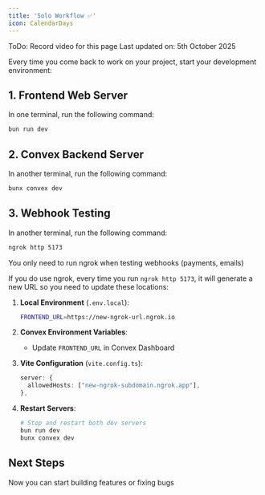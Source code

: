 ```yaml
---
title: 'Solo Workflow ✅'
icon: CalendarDays
---
```



<Callout title="Work in Progress" type="warning">
  ToDo: Record video for this page
</Callout>

<YouTube id="UqJJktxCY9U" />

<Note>
  Last updated on: 5th October 2025
</Note>

Every time you come back to work on your project, start your development environment:

## 1. Frontend Web Server

In one terminal, run the following command:

```bash
bun run dev
```

## 2. Convex Backend Server

In another terminal, run the following command:

```bash
bunx convex dev
```

## 3. Webhook Testing

In another terminal, run the following command:

```bash
ngrok http 5173
```

<Note>
  You only need to run ngrok when testing webhooks (payments, emails)
</Note>

If you do use ngrok, every time you run `ngrok http 5173`, it will generate a new URL so you need to update these locations:

1. **Local Environment** (`.env.local`):
   ```bash
   FRONTEND_URL=https://new-ngrok-url.ngrok.io
   ```

2. **Convex Environment Variables**:
   - Update `FRONTEND_URL` in Convex Dashboard

3. **Vite Configuration** (`vite.config.ts`):
   ```typescript
   server: {
     allowedHosts: ["new-ngrok-subdomain.ngrok.app"],
   },
   ```

4. **Restart Servers**:
   ```bash
   # Stop and restart both dev servers
   bun run dev
   bunx convex dev
   ```

## Next Steps

Now you can start building features or fixing bugs

<Cards>
  <Card
    title="Building Features"
    description="Build features one at a time"
    href="/docs/building-your-product/building-features"
  />
  <Card
    title="Fixing Bugs"
    description="Fix bugs one at a time"
    href="/docs/building-your-product/debugging-guide"
  />
</Cards>